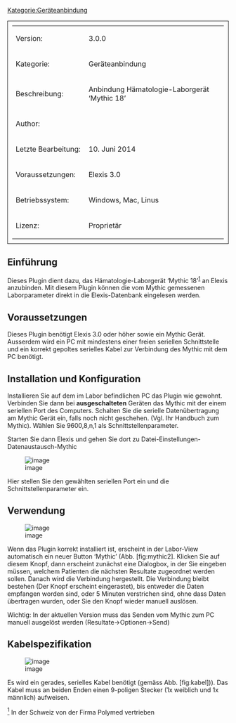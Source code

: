 
[[Kategorie:Geräteanbindung]]
<table style="width:100%; border: 1px solid; padding: 10px">
	
	<tr>
		<td>Version:</td>
		<td>3.0.0</td>
	</tr>
	<tr>
		<td style="width:150px;">Kategorie:</td>
		<td>Geräteanbindung</td>
	</tr>
	<tr>
		<td>Beschreibung:</td>
		<td>Anbindung Hämatologie-Laborgerät ‘Mythic 18’</td>
	</tr>
	<tr>
		<td>Author:</td>
		<td></td>
	</tr>
	<tr>
		<td>Letzte Bearbeitung:</td>
		<td>10. Juni 2014</td>
	</tr>
	<tr>
		<td>Voraussetzungen:</td>
		<td>Elexis 3.0</td>
	</tr>
	<tr>
		<td>Betriebssystem:</td>
		<td>Windows, Mac, Linus</td>
	</tr>
	<tr>
		<td>Lizenz:</td>
		<td>Proprietär </td>
	</tr>
</table>




== Einführung ==

Dieses Plugin dient dazu, das Hämatologie-Laborgerät ‘Mythic 18’<sup>[[#fn1|1]]</sup> an Elexis anzubinden. Mit diesem Plugin können die vom Mythic gemessenen Laborparameter direkt in die Elexis-Datenbank eingelesen werden.

== Voraussetzungen ==

Dieses Plugin benötigt Elexis 3.0 oder höher sowie ein Mythic Gerät. Ausserdem wird ein PC mit mindestens einer freien seriellen Schnittstelle und ein korrekt gepoltes serielles Kabel zur Verbindung des Mythic mit dem PC benötigt.


== Installation und Konfiguration ==

Installieren Sie auf dem im Labor befindlichen PC das Plugin wie gewohnt. Verbinden Sie dann bei '''ausgeschalteten''' Geräten das Mythic mit der einem seriellen Port des Computers. Schalten Sie die serielle Datenübertragung am Mythic Gerät ein, falls noch nicht geschehen. (Vgl. Ihr Handbuch zum Mythic). Wählen Sie 9600,8,n,1 als Schnittstellenparameter.

Starten Sie dann Elexis und gehen Sie dort zu Datei-Einstellungen-Datenaustausch-Mythic


[[File:Ch.elexis.connect.mythic/mythic2.png|image]] 

Hier stellen Sie den gewählten seriellen Port ein und die Schnittstellenparameter ein.


== Verwendung ==

[[File:Ch.elexis.connect.mythic/mythic1.png|image]]

Wenn das Plugin korrekt installiert ist, erscheint in der Labor-View automatisch ein neuer Button ‘Mythic’ (Abb. [fig:mythic2]. Klicken Sie auf diesem Knopf, dann erscheint zunächst eine Dialogbox, in der Sie eingeben müssen, welchem Patienten die nächsten Resultate zugeordnet werden sollen. Danach wird die Verbindung hergestellt. Die Verbindung bleibt bestehen (Der Knopf erscheint eingerastet), bis entweder die Daten empfangen worden sind, oder 5 Minuten verstrichen sind, ohne dass Daten übertragen wurden, oder Sie den Knopf wieder manuell auslösen.

Wichtig: In der aktuellen Version muss das Senden vom Mythic zum PC manuell ausgelöst werden (Resultate-&gt;Optionen-&gt;Send)


== Kabelspezifikation ==

[[File:Ch.elexis.connect.mythic/kabel.png|image]]

Es wird ein gerades, serielles Kabel benötigt (gemäss Abb. [fig:kabel])). Das Kabel muss an beiden Enden einen 9-poligen Stecker (1x weiblich und 1x männlich) aufweisen.

[[#fnr1|<sup>1</sup>]] In der Schweiz von der Firma Polymed vertrieben